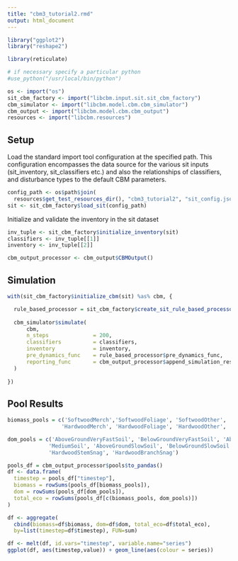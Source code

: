 ```yaml
---
title: "cbm3_tutorial2.rmd"
output: html_document
---
```


``` r
library("ggplot2")
library("reshape2")

library(reticulate)

# if necessary specify a particular python
#use_python("/usr/local/bin/python")

os <- import("os")
sit_cbm_factory <- import("libcbm.input.sit.sit_cbm_factory")
cbm_simulator <- import("libcbm.model.cbm.cbm_simulator")
cbm_output <- import("libcbm.model.cbm.cbm_output")
resources <- import("libcbm.resources")
```

## Setup

Load the standard import tool configuration at the specified path. This 
configuration encompasses the data source for the various sit inputs
(sit_inventory, sit_classifiers etc.) and also the relationships of classifiers,
and disturbance types to the default CBM parameters.

``` r
config_path <- os$path$join(
  resources$get_test_resources_dir(), "cbm3_tutorial2", "sit_config.json")
sit <- sit_cbm_factory$load_sit(config_path)
```

Initialize and validate the inventory in the sit dataset

``` r
inv_tuple <- sit_cbm_factory$initialize_inventory(sit)
classifiers <- inv_tuple[[1]]
inventory <- inv_tuple[[2]]
```


``` r
cbm_output_processor <- cbm_output$CBMOutput()
```

## Simulation


``` r
with(sit_cbm_factory$initialize_cbm(sit) %as% cbm, {

  rule_based_processor = sit_cbm_factory$create_sit_rule_based_processor(sit, cbm)
  
  cbm_simulator$simulate(
      cbm,
      n_steps              = 200,
      classifiers          = classifiers,
      inventory            = inventory,
      pre_dynamics_func    = rule_based_processor$pre_dynamics_func,
      reporting_func       = cbm_output_processor$append_simulation_result
  )
  
})
```

## Pool Results

``` r

biomass_pools = c('SoftwoodMerch','SoftwoodFoliage', 'SoftwoodOther', 'SoftwoodCoarseRoots', 'SoftwoodFineRoots',
                 'HardwoodMerch', 'HardwoodFoliage', 'HardwoodOther', 'HardwoodCoarseRoots', 'HardwoodFineRoots')

dom_pools = c('AboveGroundVeryFastSoil', 'BelowGroundVeryFastSoil', 'AboveGroundFastSoil', 'BelowGroundFastSoil',
             'MediumSoil', 'AboveGroundSlowSoil', 'BelowGroundSlowSoil', 'SoftwoodStemSnag', 'SoftwoodBranchSnag',
             'HardwoodStemSnag', 'HardwoodBranchSnag')

pools_df = cbm_output_processor$pools$to_pandas()
df <- data.frame(
  timestep = pools_df["timestep"],
  biomass = rowSums(pools_df[biomass_pools]),
  dom = rowSums(pools_df[dom_pools]),
  total_eco = rowSums(pools_df[c(biomass_pools, dom_pools)])
)

df <- aggregate(
  cbind(biomass=df$biomass, dom=df$dom, total_eco=df$total_eco),
  by=list(timestep=df$timestep), FUN=sum)

df <- melt(df, id.vars="timestep", variable.name="series")
ggplot(df, aes(timestep,value)) + geom_line(aes(colour = series))

```

